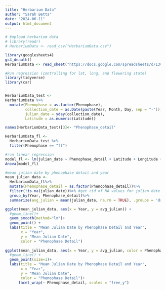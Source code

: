 ```yaml
---
title: "Herbarium Data"
author: "Sarah Betts"
date: "2024-06-11"
output: html_document
---
```


```r
# #upload herbarium data
# library(readr)
# HerbariumData <- read_csv("HerbariumData.csv")

library(googlesheets4)
gs4_deauth()
HerbariumData <- read_sheet("https://docs.google.com/spreadsheets/d/13vqlJXSW35_sx9veANUHr0jn4caxJzPPwRhRyDKLGFo/edit#gid=0")

```


```r
#Run regression (controlling for lat, long, and flowering state)
library(tidyverse)
library(car)


HerbariumData_test <-
HerbariumData %>%
  mutate(Phenophase = as.factor(Phenophase),
         collection_date = as.Date(paste(Year, Month, Day, sep = "-")),
         julian_date = yday(collection_date),
         Latitude = as.numeric(Latitude))

names(HerbariumData_test)[3]<- "Phenophase_detail"

HerbariumData_fl <-
  HerbariumData_test %>%
  filter(Phenophase == "fl")

#run linear regression
model_fl <- lm(julian_date ~ Phenophase_detail + Latitude + Longitude + Year, data = HerbariumData_fl)
Anova(model_fl)

```

```r
#mean julian date by phenophase detail and year
mean_julian_data <- 
  HerbariumData_fl%>%
  mutate(Phenophase_detail = as.factor(Phenophase_detail))%>%
  filter(!is.na(julian_date))%>% #get rid of NA values for julian date
  group_by(Year, Phenophase_detail)%>%
  summarize(avg_julian = mean(julian_date, na.rm = TRUE), .groups = 'drop')

ggplot(mean_julian_data, aes(x = Year, y = avg_julian)) +
  #geom_line()+
  geom_smooth(method="lm")+
  geom_point() +
  labs(title = "Mean Julian Date by Phenophase Detail and Year",
       x = "Year",
       y = "Mean Julian Date",
       color = "Phenophase Detail")
 
ggplot(mean_julian_data, aes(x = Year, y = avg_julian, color = Phenophase_detail)) +
  #geom_line() +
  geom_point(size=1)+
  labs(title = "Mean Julian Date by Phenophase Detail and Year",
       x = "Year",
       y = "Mean Julian Date",
       color = "Phenophase Detail")+
      facet_wrap(~ Phenophase_detail, scales = "free_y") 

```



